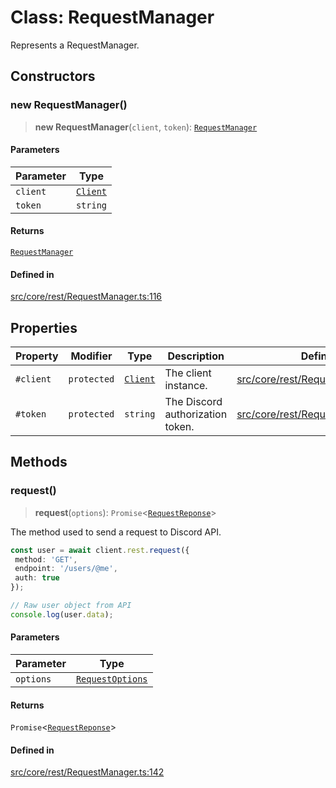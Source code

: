 # Class: RequestManager

Represents a RequestManager.

## Constructors

### new RequestManager()

> **new RequestManager**(`client`, `token`): [`RequestManager`](RequestManager.mdx)

#### Parameters

| Parameter | Type |
| ------ | ------ |
| `client` | [`Client`](Client.mdx) |
| `token` | `string` |

#### Returns

[`RequestManager`](RequestManager.mdx)

#### Defined in

[src/core/rest/RequestManager.ts:116](https://github.com/justheimsk/cordium.js/blob/1bf2a638b90afa5ef4b22005e7b70c138a2c2b3e/src/core/rest/RequestManager.ts#L116)

## Properties

| Property | Modifier | Type | Description | Defined in |
| ------ | ------ | ------ | ------ | ------ |
| `#client` | `protected` | [`Client`](Client.mdx) | The client instance. | [src/core/rest/RequestManager.ts:114](https://github.com/justheimsk/cordium.js/blob/1bf2a638b90afa5ef4b22005e7b70c138a2c2b3e/src/core/rest/RequestManager.ts#L114) |
| `#token` | `protected` | `string` | The Discord authorization token. | [src/core/rest/RequestManager.ts:107](https://github.com/justheimsk/cordium.js/blob/1bf2a638b90afa5ef4b22005e7b70c138a2c2b3e/src/core/rest/RequestManager.ts#L107) |

## Methods

### request()

> **request**(`options`): `Promise`\<[`RequestReponse`](RequestReponse.mdx)\>

The method used to send a request to Discord API.

```ts copy showLineNumbers
const user = await client.rest.request({
 method: 'GET',
 endpoint: '/users/@me',
 auth: true
});

// Raw user object from API
console.log(user.data);
```

#### Parameters

| Parameter | Type |
| ------ | ------ |
| `options` | [`RequestOptions`](../interfaces/RequestOptions.mdx) |

#### Returns

`Promise`\<[`RequestReponse`](RequestReponse.mdx)\>

#### Defined in

[src/core/rest/RequestManager.ts:142](https://github.com/justheimsk/cordium.js/blob/1bf2a638b90afa5ef4b22005e7b70c138a2c2b3e/src/core/rest/RequestManager.ts#L142)
